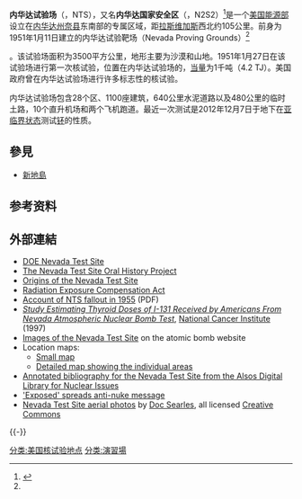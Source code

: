 {{Infobox Military Test Site
|name= 内华达试验场
|image= [[Image:Exercise_Desert_Rock_I_(Buster-Jangle_Dog)_002.jpg|300px]]
|caption= 1951年11月内华达试验场的核试验。此次试验为[[克星-争吵行动|克星-争吵行动]]，为美国首次地面核试验，其爆炸当量为21kt，并在距爆炸中心9.7公里部署了士兵。
|map={{Superimpose
  |base=US_Locator_Blank.svg
  |base_width=300px
  |base_caption=美国
  |float=Locator_Dot.svg
  |float_width=10px
  |float_caption=内华达试验场
  |x= 40
  |y= 95}}
|map_caption=内华达试验场在美国的位置
|type= 核武器试验场
|coordinates= {{Coord|37|07|N|116|03|W|type:landmark_region:US-NV|display=it}}<br>
|nearest_town= [[拉斯维加斯|拉斯维加斯]]
|country= {{USA}}
|area= 约3500平方公里
|operator= [[美国能源部|美国能源部]]
|status= 使用中
|dates= 1951年至今
|remediation=
|subcritical_tests=
|nuclear_tests= 928
|thermonuclear_tests=
}}
'''内华达试验场'''（{{lang-en|Nevada Test Site}}，NTS），又名'''内华达国家安全区'''（{{lang-en|Nevada National Security Site}}，N2S2）<ref>{{cite news |title=Nevada nuclear bomb site given new name |first= |last= |newspaper= |date=August 23, 2010 |url=http://www.upi.com/Top_News/US/2010/08/23/Nevada-nuclear-bomb-site-given-new-name/UPI-39551282594195/ |accessdate=2010-08-23 |agency=[[United_Press_International|United Press International]] |archive-date=2010-08-27 |archive-url=https://web.archive.org/web/20100827144415/http://www.upi.com/Top_News/US/2010/08/23/Nevada-nuclear-bomb-site-given-new-name/UPI-39551282594195 |dead-url=no }}</ref>是一个[[美国能源部|美国能源部]]设立在[[内华达州|内华达州]][[奈县|奈县]]东南部的专属区域，距[[拉斯维加斯|拉斯维加斯]]西北约105公里。前身为1951年1月11日建立的内华达试验靶场（Nevada Proving Grounds）<ref name="DOE/NV-1024">{{cite web |url=http://www.nv.doe.gov/library/factsheets/DOENV_1024.pdf |title=Miss Atom Bomb |author=National Nuclear Security Administration / Nevada Site Office |date=January 2011 |work=Fact Sheets |accessdate=2011-12-02 |deadurl=yes |archiveurl=https://web.archive.org/web/20120303003053/http://www.nv.doe.gov/library/factsheets/DOENV_1024.pdf |archivedate=2012-03-03 }}</ref>。该试验场面积为3500平方公里，地形主要为沙漠和山地。1951年1月27日在该试验场进行第一次核试验，位置在内华达试验场的{{en-link|法国人坪|Frenchman Flat}}，[[当量|当量]]为1千吨（4.2 TJ）。美国政府曾在内华达试验场进行许多标志性的核试验。

内华达试验场包含28个区、1100座建筑，640公里水泥道路以及480公里的临时土路，10个直升机场和两个飞机跑道。最近一次测试是2012年12月7日于地下在[[臨界質量|亚临界状态]]测试[[钚|钚]]的性质。

== 參見 ==
* [[新地島|新地島]]

==参考资料==
{{Reflist}}

== 外部連結 ==
{{Commons category|Nevada Test Site}}
*[https://web.archive.org/web/20130215173728/http://www.nv.energy.gov/about/nts.aspx DOE Nevada Test Site]
*[http://digital.library.unlv.edu/ntsohp/ The Nevada Test Site Oral History Project] {{Wayback|url=http://digital.library.unlv.edu/ntsohp/ |date=20150506183609 }}
*[https://web.archive.org/web/20100830054900/http://www.nv.doe.gov/library/publications/historical/DOE_MA0518.pdf Origins of the Nevada Test Site]
*[https://web.archive.org/web/20050201082816/http://www.washingtonwatchdog.org/documents/cfr/title28/part79.html Radiation Exposure Compensation Act]
*[https://web.archive.org/web/20060524075353/http://www.et.byu.edu/~shb34/school/ground-zero.pdf Account of NTS fallout in 1955] (PDF)
*[https://web.archive.org/web/20060128223326/http://rex.nci.nih.gov/massmedia/Fallout/contents.html ''Study Estimating Thyroid Doses of I-131 Received by Americans From Nevada Atmospheric Nuclear Bomb Test''], [[National_Cancer_Institute|National Cancer Institute]] (1997)
*[http://www.atomcentral.com/nts.html Images of the Nevada Test Site] {{Webarchive|url=https://archive.today/20130117072231/http://www.atomcentral.com/nts.html |date=2013-01-17 }} on the atomic bomb website
*Location maps:
**[http://www.ufomind.com/area51/maps/overview/general.jpg Small map] {{Wayback|url=http://www.ufomind.com/area51/maps/overview/general.jpg |date=20200824131519 }}
**[https://web.archive.org/web/20130512160125/http://www.desertsecrets.com/ntscolormap.html Detailed map showing the individual areas]
* [https://web.archive.org/web/20060721233704/http://alsos.wlu.edu/qsearch.aspx?browse=places%2FNevada+Test+Site%2C+Nevada Annotated bibliography for the Nevada Test Site from the Alsos Digital Library for Nuclear Issues]
* [http://www.sltrib.com/arts/ci_10849700 'Exposed' spreads anti-nuke message] {{Wayback|url=http://www.sltrib.com/arts/ci_10849700 |date=20160303171353 }}
*[http://www.flickr.com/photos/docsearls/sets/72157624701776252/detail/ Nevada Test Site aerial photos] {{Wayback|url=http://www.flickr.com/photos/docsearls/sets/72157624701776252/detail/ |date=20200601023326 }} by [[Doc_Searles|Doc Searles]], all licensed [[Creative_Commons|Creative Commons]]

{{-}}
{{美国核试验}}

[[分类:美国核试验地点|分类:美国核试验地点]]
[[分类:演習場|分类:演習場]]
